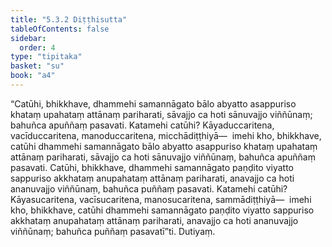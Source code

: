 ```yaml
---
title: "5.3.2 Diṭṭhisutta"
tableOfContents: false
sidebar:
  order: 4
type: "tipitaka"
basket: "su"
book: "a4"
---
```



<DynamicBreadcrumb />

<Division number="222" book="a4">

<Paragraph number="1402" book="a4">
“Catūhi, bhikkhave, dhammehi samannāgato bālo abyatto asappuriso khataṃ upahataṃ attānaṃ pariharati, sāvajjo ca hoti sānuvajjo viññūnaṃ; bahuñca apuññaṃ pasavati. Katamehi catūhi? Kāyaduccaritena, vacīduccaritena, manoduccaritena, micchādiṭṭhiyā—  imehi kho, bhikkhave, catūhi dhammehi samannāgato bālo abyatto asappuriso khataṃ upahataṃ attānaṃ pariharati, sāvajjo ca hoti sānuvajjo viññūnaṃ, bahuñca apuññaṃ pasavati.
</Paragraph>

<Paragraph number="1403" book="a4">
Catūhi, bhikkhave, dhammehi samannāgato paṇḍito viyatto sappuriso akkhataṃ anupahataṃ attānaṃ pariharati, anavajjo ca hoti ananuvajjo viññūnaṃ, bahuñca puññaṃ pasavati. Katamehi catūhi? Kāyasucaritena, vacīsucaritena, manosucaritena, sammādiṭṭhiyā—  imehi kho, bhikkhave, catūhi dhammehi samannāgato paṇḍito viyatto sappuriso akkhataṃ anupahataṃ attānaṃ pariharati, anavajjo ca hoti ananuvajjo viññūnaṃ; bahuñca puññaṃ pasavatī”ti.

</Paragraph>
</Division>

<Paragraph number="1404" type="center" book="a4">
Dutiyaṃ.
</Paragraph>